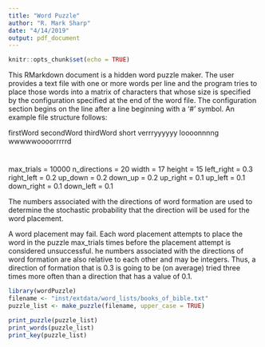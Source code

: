 ```yaml
---
title: "Word Puzzle"
author: "R. Mark Sharp"
date: "4/14/2019"
output: pdf_document
---
```


```r
knitr::opts_chunk$set(echo = TRUE)
```
This RMarkdown document is a hidden word puzzle maker. The user provides a text file with one or
more words per line and the program tries to place those words into a matrix 
of characters that whose size is specified by the configuration specified at 
the end of the word file. The configuration section begins on the line after a
line beginning with a '#' symbol. An example file structure follows:

firstWord secondWord
thirdWord short verrryyyyyy loooonnnng wwwwwoooorrrrrd

#
max_trials = 10000
n_directions = 20
width = 17
height = 15
left_right = 0.3
right_left = 0.2
up_down = 0.2
down_up = 0.2
up_right = 0.1
up_left = 0.1
down_right = 0.1
down_left = 0.1

The numbers associated with the directions of word formation are 
used to determine the stochastic probability that the direction will 
be used for the word placement. 

A word placement may fail. Each word placement
attempts to place the word in the puzzle max_trials times before the placement
attempt is considered unsuccessful. 
he numbers associated with the directions of word formation are  also relative 
to each other and may be integers. Thus, a direction of formation that is
0.3 is going to be (on average) tried three times more often than a direction
that has a value of 0.1.
```r
library(wordPuzzle)
filename <- "inst/extdata/word_lists/books_of_bible.txt"
puzzle_list <- make_puzzle(filename, upper_case = TRUE)
```

```r
print_puzzle(puzzle_list)
print_words(puzzle_list)
print_key(puzzle_list)

```

